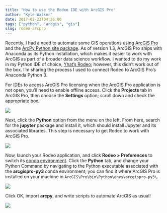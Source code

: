 ```yaml
---
title: "How to use the Rodeo IDE with ArcGIS Pro"
author: "Kyle Walker"
date: 2017-02-23T04:26:00
tags: ["python", "arcgis", "gis"]
slug: rodeo-arcpro
---
```


Recently, I had a need to automate some GIS operations using [ArcGIS Pro](https://pro.arcgis.com/en/pro-app/) and the [ArcPy Python site package](http://pro.arcgis.com/en/pro-app/arcpy/get-started/what-is-arcpy-.htm).  As of version 1.3, ArcGIS Pro ships with Anaconda as its Python installation, which makes it easier to work with ArcGIS as part of a broader data science workflow.  I wanted to do my work in my Python IDE of choice, [Yhat's Rodeo](http://rodeo.yhat.com/); however, this didn't work out of the box.  I'm sharing the process I used to connect Rodeo to ArcGIS Pro's Anaconda Python 3.  

For IDEs to access ArcGIS Pro licensing when the ArcGIS Pro application is not open, you'll need to enable offline access.  Click the __Projects__ tab in ArcGIS Pro, then choose the __Settings__ option; scroll down and check the appropriate box.  

<img src="https://walkerke.github.io/img/blog/arcpro1.PNG">

Next, click the __Python__ option from the menu on the left.  From here, search for the __jupyter__ package and install it, which should install Jupyter and its associated libraries.  This step is necessary to get Rodeo to work with ArcGIS Pro.  

<img src="https://walkerke.github.io/img/blog/arcpro2.PNG">

Now, launch your Rodeo application, and click __Rodeo > Preferences__ to switch its [conda environment](http://rodeo.yhat.com/docs/#using-conda-environments).  Click the __Python__ tab, and change your Python Command by navigating to the Python executable associated with the __arcgispro-py3__ conda environment; you can find it where ArcGIS Pro is installed on your machine in `ArcGIS\Pro\bin\Python\envs\arcgispro-py3\`.   

<img src="https://walkerke.github.io/img/blog/arcpro3.PNG">

Click OK, import __arcpy__, and write scripts to automate ArcGIS as usual!

<img src="https://walkerke.github.io/img/blog/arcpro4.PNG">
